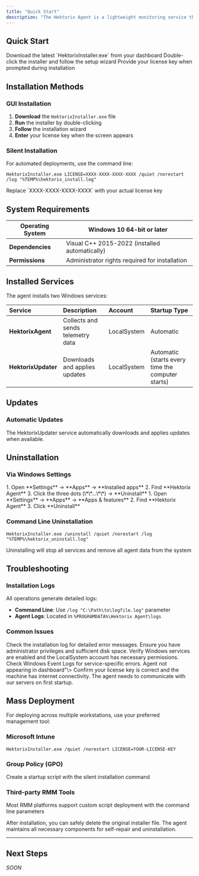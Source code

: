 ```yaml
---
title: "Quick Start"
description: "The Hektorix Agent is a lightweight monitoring service that collects system information and security data from your Windows workstations. This guide covers installation, updates, and removal procedures."
---
```


## Quick Start

<Steps>
  <Step title="Download the installer">
    Download the latest `HektorixInstaller.exe` from your dashboard
  </Step>
  <Step title="Run the installer">
    Double-click the installer and follow the setup wizard
  </Step>
  <Step title="Enter your license key">
    Provide your license key when prompted during installation
  </Step>
</Steps>

## Installation Methods

### GUI Installation

1. **Download** the `HektorixInstaller.exe` file
2. **Run** the installer by double-clicking
3. **Follow** the installation wizard
4. **Enter** your license key when the screen appears

### Silent Installation

For automated deployments, use the command line:

```
HektorixInstaller.exe LICENSE=XXXX-XXXX-XXXX-XXXX /quiet /norestart /log "%TEMP%\hektorix_install.log"
```

<Note>
  Replace `XXXX-XXXX-XXXX-XXXX` with your actual license key
</Note>

## System Requirements

| **Operating System** | Windows 10 64-bit or later                       |
| -------------------- | ------------------------------------------------ |
| **Dependencies**     | Visual C\+\+ 2015-2022 (installed automatically) |
| **Permissions**      | Administrator rights required for installation   |

## Installed Services

The agent installs two Windows services:

| Service             | Description                       | Account     | Startup Type                                      |
| :------------------ | :-------------------------------- | :---------- | :------------------------------------------------ |
| **HektorixAgent**   | Collects and sends telemetry data | LocalSystem | Automatic                                         |
| **HektorixUpdater** | Downloads and applies updates     | LocalSystem | Automatic (starts every time the computer starts) |

## Updates

### Automatic Updates

The HektorixUpdater service automatically downloads and applies updates when available.

## Uninstallation

### Via Windows Settings

<Tabs>
  <Tab title="Windows 11">
    1. Open **Settings** → **Apps** → **Installed apps**
    2. Find **Hektorix Agent**
    3. Click the three dots (\*\*...\*\*) → **Uninstall**
  </Tab>
  <Tab title="Windows 10">
    1. Open **Settings** → **Apps** → **Apps & features**
    2. Find **Hektorix Agent**
    3. Click **Uninstall**
  </Tab>
</Tabs>

### Command Line Uninstallation

```
HektorixInstaller.exe /uninstall /quiet /norestart /log "%TEMP%\hektorix_uninstall.log"
```

<Warning>
  Uninstalling will stop all services and remove all agent data from the system
</Warning>

## Troubleshooting

### Installation Logs

All operations generate detailed logs:

- **Command Line**: Use `/log "C:\Path\to\logfile.log"` parameter
- **Agent Logs**: Located in `%PROGRAMDATA%\Hektorix Agent\logs`

### Common Issues

<AccordionGroup>
  <Accordion title="Installation fails with error code">
    Check the installation log for detailed error messages. Ensure you have administrator privileges and sufficient disk space.
  </Accordion>
  <Accordion title="Services not starting after installation">
    Verify Windows services are enabled and the LocalSystem account has necessary permissions. Check Windows Event Logs for service-specific errors.
  </Accordion>
  <Accordion title="Agent not appearing in dashboard">
    Agent not appearing in dashboard"\> Confirm your license key is correct and the machine has internet connectivity. The agent needs to communicate with our servers on first startup.
  </Accordion>
</AccordionGroup>

## Mass Deployment

For deploying across multiple workstations, use your preferred management tool:

### Microsoft Intune

```
HektorixInstaller.exe /quiet /norestart LICENSE=YOUR-LICENSE-KEY
```

### Group Policy (GPO)

Create a startup script with the silent installation command

### Third-party RMM Tools

Most RMM platforms support custom script deployment with the command line parameters

<Tip>
  After installation, you can safely delete the original installer file. The agent maintains all necessary components for self-repair and uninstallation.
</Tip>

---

## Next Steps

_SOON_